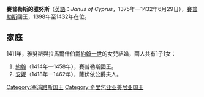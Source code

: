 {{Unreferenced|time=2020-09-29T23:56:29+00:00}}
{{Infobox royalty
| name        = 賽普勒斯的雅努斯
| image       = Janus of Cyprus CharlotteVendome.jpg
| succession  = 賽普勒斯國王
| reign       = 1398年9月9日 — 1432年6月29日
| predecessor = [[雅克一世_(賽普勒斯)|雅克一世]]
| successor   = [[約翰二世_(賽普勒斯)|約翰二世]]
| birth_date  = 1375年
| birth_place = [[熱那亞|熱那亞]]
| death_date  = {{death date and age|1432|6|29|1375|df=y}}
| death_place = [[尼科西亞|尼古西亞]]
| house       = [[呂西尼昂王朝|呂西尼昂王朝]]
| father      = [[雅克一世_(賽普勒斯)|賽普勒斯國王雅克一世]]
| mother      = {{le|不倫瑞克-格魯本哈根的海爾維絲|Helvis of Brunswick-Grubenhagen}}
}}
'''賽普勒斯的雅努斯'''（[[英語|英語]]：''Janus of Cyprus''，1375年—1432年6月29日），[[賽普勒斯王國|賽普勒斯]]國王，1398年至1432年在位。

== 家庭 ==
1411年，雅努斯與拉馬爾什伯爵[[約翰一世_(拉馬爾什)|約翰一世]]的女兒{{le|波旁的夏洛特|Charlotte of Bourbon, Queen of Cyprus|夏洛特}}結婚，兩人共有1子1女：
# [[約翰二世_(賽普勒斯)|約翰]]（1414年—1458年），賽普勒斯國王。
# [[呂西尼昂的安妮|安妮]]（1418年—1462年），薩伏依公爵夫人。

{{賽普勒斯君主}}
[[Category:塞浦路斯国王|Category:塞浦路斯国王]]
[[Category:奇里乞亚亚美尼亚国王|Category:奇里乞亚亚美尼亚国王]]